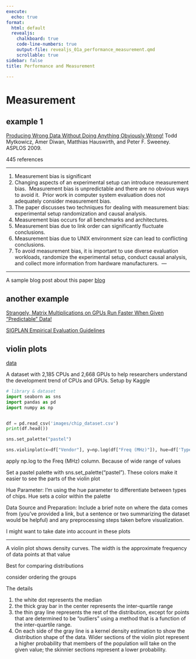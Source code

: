 ```yaml
---
execute:
  echo: true
format:
  html: default
  revealjs:
    chalkboard: true
    code-line-numbers: true
    output-file: revealjs_01a_performance_measurement.qmd
    scrollable: true
sidebar: false
title: Performance and Measurement

---
```


# Measurement 


## example 1


[ Producing Wrong Data Without Doing Anything Obviously Wrong!](papers/wrong_data.pdf) Todd Mytkowicz, Amer Diwan, Matthias Hauswirth, and Peter F. Sweeney. ASPLOS 2009.

445 references 


---

1. Measurement bias is significant
1. Changing aspects of an experimental setup can introduce measurement bias. ​
Measurement bias is unpredictable and there are no obvious ways to avoid it. ​
Prior work in computer system evaluation does not adequately consider measurement bias. ​
1. The paper discusses two techniques for dealing with measurement bias: experimental setup randomization and causal analysis. ​
1. Measurement bias occurs for all benchmarks and architectures. ​
1. Measurement bias due to link order can significantly fluctuate conclusions. ​
1. Measurement bias due to UNIX environment size can lead to conflicting conclusions. ​
1. To avoid measurement bias, it is important to use diverse evaluation workloads, randomize the experimental setup, conduct causal analysis, and collect more information from hardware manufacturers. ​
 ---

---

A sample blog post about this paper
[blog](https://www.cs.cornell.edu/courses/cs6120/2019fa/blog/measurement/)

## another example

[Strangely, Matrix Multiplications on GPUs Run Faster When Given "Predictable" Data!](https://www.thonking.ai/p/strangely-matrix-multiplications)

[SIGPLAN Empirical Evaluation Guidelines](https://www.sigplan.org/Resources/EmpiricalEvaluation/)


## violin plots 

[data](https://www.kaggle.com/datasets/michaelbryantds/cpu-and-gpu-product-data)

A dataset with 2,185 CPUs and 2,668 GPUs to help researchers understand the development trend of CPUs and GPUs. Setup by Kaggle



```python

# library & dataset
import seaborn as sns
import pandas as pd
import numpy as np


df = pd.read_csv('images/chip_dataset.csv')
print(df.head())

sns.set_palette("pastel")

sns.violinplot(x=df["Vendor"], y=np.log(df["Freq (MHz)"]), hue=df['Type'])


```

apply np.log to the Freq (MHz) column.  Because of wide range of values

Set a pastel palette with sns.set_palette("pastel"). These colors make it easier to see the parts of the violin plot

Hue Parameter: I'm using the hue parameter to differentiate between types of chips. Hue sets a color within the palette

Data Source and Preparation: Include a brief note on where the data comes from (you've provided a link, but a sentence or two summarizing the dataset would be helpful) and any preprocessing steps taken before visualization.


I might want to take date into account in these plots

----

A violin plot shows density curves.  The width is the approximate frequency of data points at that value 

Best for comparing distributions 

consider ordering the groups 

The details 

1. the white dot represents the median
1. the thick gray bar in the center represents the inter-quartile range
1. the thin gray line represents the rest of the distribution, except for points that are determined to be “outliers” using a method that is a function of the inter-quartile range.
1. On each side of the gray line is a kernel density estimation to show the distribution shape of the data. Wider sections of the violin plot represent a higher probability that members of the population will take on the given value; the skinnier sections represent a lower probability.
